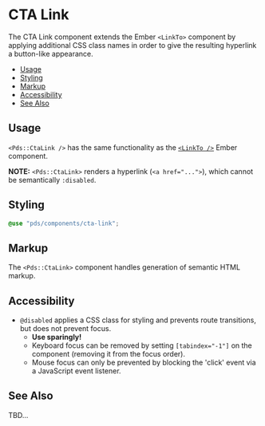 
# CTA Link
The CTA Link component extends the Ember `<LinkTo>` component by applying
additional CSS class names in order to give the resulting hyperlink a
button-like appearance.


- [Usage](#usage)
- [Styling](#styling)
- [Markup](#markup)
- [Accessibility](#accessibility)
- [See Also](#see-also)


## Usage
`<Pds::CtaLink />` has the same functionality as the
[`<LinkTo />`](https://api.emberjs.com/ember/release/classes/Ember.Templates.components/methods/LinkTo?anchor=LinkTo)
Ember component.

**NOTE:** `<Pds::CtaLink>` renders a hyperlink (`<a href="...">`), which cannot
be semantically `:disabled`.

<ArgsTable of="PdsCtaLink" />


## Styling
```scss
@use "pds/components/cta-link";
```


## Markup
The `<Pds::CtaLink>` component handles generation of semantic HTML markup.


## Accessibility
* `@disabled` applies a CSS class for styling and prevents route transitions,
  but does not prevent focus.
  - **Use sparingly!**
  - Keyboard focus can be removed by setting `[tabindex="-1"]` on the component
    (removing it from the focus order).
  - Mouse focus can only be prevented by blocking the 'click' event via a
    JavaScript event listener.


## See Also
TBD...
